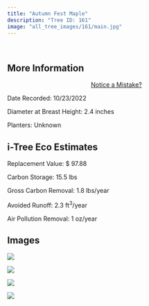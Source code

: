 ```yaml
---
title: "Autumn Fest Maple"
description: "Tree ID: 161"
image: "all_tree_images/161/main.jpg"
---
```


<br>

## **More Information**
::: column-margin
<center><a class="button" href="https://forms.gle/W6f5nwYxrM33hF4f7">Notice a Mistake?</a></center>
:::


Date Recorded:  10/23/2022

Diameter at Breast Height:  2.4  inches

Planters:  Unknown

## **i-Tree Eco Estimates**


 Replacement Value: $ 97.88

 Carbon Storage:  15.5  lbs

 Gross Carbon Removal:  1.8  lbs/year

 Avoided Runoff:  2.3  ft<sup>3</sup>/year

 Air Pollution Removal:  1  oz/year

## **Images**


 ![](all_tree_images/161/IMG_6953.jpg)

 ![](all_tree_images/161/IMG_6954.jpg)

 ![](all_tree_images/161/IMG_6955.jpg)

 ![](all_tree_images/161/main.jpg)
